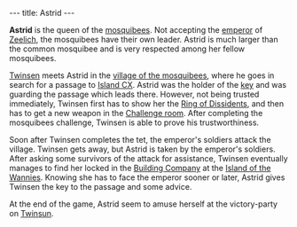 ---
title: Astrid
---

{{twinsunica import}}{{Infobox Character
 |image=The Queen Astrid.jpg
 |race=Mosquibee
 |gender=Female
 |size=Large
 |age=Adult
 |magical=no
 |lba1=
 |lba2=yes
 |alignment=neutral
 |occupation=Queen of the Mosquibees
 |requires=
 |amount=
 |fam1=
 |fam2=
 |planet=undergas
 |island=Island of the Mosquibees
 |building=Mosquibee Village
}}

'''Astrid''' is the queen of the [[mosquibees]]. Not accepting the [[emperor]] of [[Zeelich]], the mosquibees have their own leader. Astrid is much larger than the common mosquibee and is very respected among her fellow mosquibees.

[[Twinsen]] meets Astrid in the [[village of the mosquibees]], where he goes in search for a passage to [[Island CX]]. Astrid was the holder of the [[Key to the passage which leads to Island CX|key]] and was guarding the passage which leads there. However, not being trusted immediately, Twinsen first has to show her the [[Ring of Dissidents]], and then has to get a new weapon in the [[Challenge room]]. After completing the mosquibees challenge, Twinsen is able to prove his trustworthiness.

Soon after Twinsen completes the tet, the emperor's soldiers attack the village. Twinsen gets away, but Astrid is taken by the emperor's soldiers. After asking some survivors of the attack for assistance, Twinsen eventually manages to find her locked in the [[Building Company]] at the [[Island of the Wannies]]. Knowing she has to face the emperor sooner or later, Astrid gives Twinsen the key to the passage and some advice.

At the end of the game, Astrid seem to amuse herself at the victory-party on [[Twinsun]].

<!-- remove these category links when they're all automated by categorizers...
[[Category:Mosquibees]]
[[Category:Female characters]]
[[Category:Large characters]]
[[Category:Adult characters]]
[[Category:Mosquibees Island inhabitants]] -->